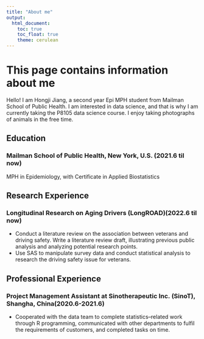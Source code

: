```yaml
---
title: "About me"
output: 
  html_document:
    toc: true
    toc_float: true
    theme: cerulean
---
```


# This page contains information about me

Hello! I am Hongji Jiang, a second year Epi MPH student from Mailman School of Public Health.
I am interested in data science, and that is why I am currently taking the P8105 data science course. I enjoy taking photographs of animals in the free time.

## Education 
### Mailman School of Public Health, New York, U.S. (2021.6 til now)
MPH in Epidemiology, with Certificate in Applied Biostatistics

## Research Experience
### Longitudinal Research on Aging Drivers (LongROAD)(2022.6 til now)
-	Conduct a literature review on the association between veterans and driving safety. Write a literature review draft, illustrating previous public analysis and analyzing potential research points.
-	Use SAS to manipulate survey data and conduct statistical analysis to research the driving safety issue for veterans.

## Professional Experience
### Project Management Assistant at Sinotherapeutic Inc. (SinoT), Shangha, China(2020.6-2021.6)
- Cooperated with the data team to complete statistics–related work through R programming, communicated with other departments to fulfil the requirements of customers, and completed tasks on time. 
